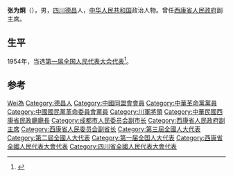 '''张为炯'''（{{bd|1888年||1972年|2月27日|catIdx=Zhang張}}），男，[[四川|四川]][[德昌|德昌]]人，[[中华人民共和国|中华人民共和国]]政治人物。曾任[[西康省人民政府|西康省人民政府]]副主席。

== 生平 ==
1954年，当选[[第一届全国人民代表大会代表名单|第一届全国人民代表大会代表]]<ref>{{cite book|author=全国人民代表大会常务委员会办公厅|title=中华人民共和国第一届全国人民代表大会代表名单|year=1955年|publisher=全国人民代表大会常务委员会办公厅|url=http://book.ucdrs.superlib.net/views/specific/2929/bookDetail.jsp?dxNumber=000005772167&d=546843D0AE2464CD1C95896344A85614&fenlei=04070402|access-date=2015-01-27|archive-date=2019-01-24|archive-url=https://web.archive.org/web/20190124105450/http://book.ucdrs.superlib.net/views/specific/2929/bookDetail.jsp?dxNumber=000005772167&d=546843D0AE2464CD1C95896344A85614&fenlei=04070402|dead-url=no}}</ref>。

== 参考 ==
{{reflist}}

{{中国政治人物小作品}}

{{Authority control}}
{{DEFAULTSORT:Zhang張}}
[[Category:張姓|Wei為]]
[[Category:德昌人|Category:德昌人]]
[[Category:中國同盟會會員|Category:中國同盟會會員]]
[[Category:中華革命黨黨員|Category:中華革命黨黨員]]
[[Category:中國國民黨革命委員會黨員|Category:中國國民黨革命委員會黨員]]
[[Category:川軍將領|Category:川軍將領]]
[[Category:中華民國西康省民政廳廳長|Category:中華民國西康省民政廳廳長]]
[[Category:成都市人民委员会副市长|Category:成都市人民委员会副市长]]
[[Category:西康省人民政府副主席|Category:西康省人民政府副主席]]
[[Category:西康省人民委员会副省长|Category:西康省人民委员会副省长]]
[[Category:第三屆全國人大代表|Category:第三屆全國人大代表]]
[[Category:第二屆全國人大代表|Category:第二屆全國人大代表]]
[[Category:第一届全国人大代表|Category:第一届全国人大代表]]
[[Category:西康省全國人民代表大會代表|Category:西康省全國人民代表大會代表]]
[[Category:四川省全國人民代表大會代表|Category:四川省全國人民代表大會代表]]